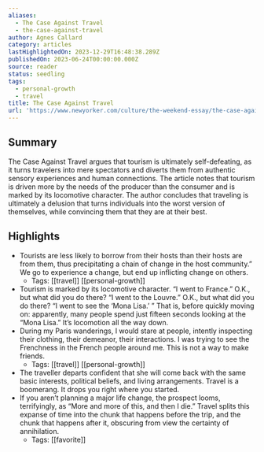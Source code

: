 ```yaml
---
aliases:
  - The Case Against Travel
  - the-case-against-travel
author: Agnes Callard
category: articles
lastHighlightedOn: 2023-12-29T16:48:38.289Z
publishedOn: 2023-06-24T00:00:00.000Z
source: reader
status: seedling
tags:
  - personal-growth
  - travel
title: The Case Against Travel
url: 'https://www.newyorker.com/culture/the-weekend-essay/the-case-against-travel'
---
```

## Summary

The Case Against Travel argues that tourism is ultimately self-defeating, as it turns travelers into mere spectators and diverts them from authentic sensory experiences and human connections. The article notes that tourism is driven more by the needs of the producer than the consumer and is marked by its locomotive character. The author concludes that traveling is ultimately a delusion that turns individuals into the worst version of themselves, while convincing them that they are at their best.

## Highlights

- Tourists are less likely to borrow from their hosts than their hosts are from them, thus precipitating a chain of change in the host community.” We go to experience a change, but end up inflicting change on others.
    - Tags: [[travel]] [[personal-growth]]
- Tourism is marked by its locomotive character. “I went to France.” O.K., but what did you do there? “I went to the Louvre.” O.K., but what did you do there? “I went to see the ‘Mona Lisa.’ ” That is, before quickly moving on: apparently, many people spend just fifteen seconds looking at the “Mona Lisa.” It’s locomotion all the way down.
- During my Paris wanderings, I would stare at people, intently inspecting their clothing, their demeanor, their interactions. I was trying to see the Frenchness in the French people around me. This is not a way to make friends.
    - Tags: [[travel]] [[personal-growth]]
- The traveller departs confident that she will come back with the same basic interests, political beliefs, and living arrangements. Travel is a boomerang. It drops you right where you started.
- If you aren’t planning a major life change, the prospect looms, terrifyingly, as “More and more of this, and then I die.” Travel splits this expanse of time into the chunk that happens before the trip, and the chunk that happens after it, obscuring from view the certainty of annihilation.
    - Tags: [[favorite]]
